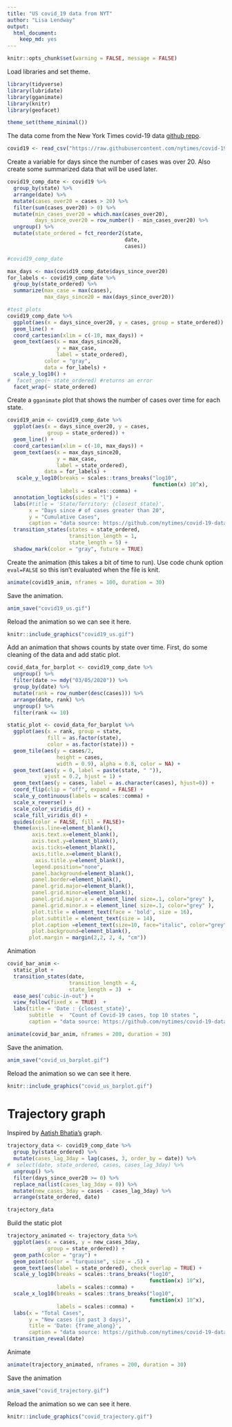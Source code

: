 ```yaml
---
title: "US covid_19 data from NYT"
author: "Lisa Lendway"
output: 
  html_document:
    keep_md: yes
---
```


```r
knitr::opts_chunk$set(warning = FALSE, message = FALSE)
```

Load libraries and set theme.
```r
library(tidyverse)
library(lubridate)
library(gganimate)
library(knitr)
library(geofacet)

theme_set(theme_minimal())
```

The data come from the New York Times covid-19 data [github repo](https://github.com/nytimes/covid-19-data).

```r
covid19 <- read_csv("https://raw.githubusercontent.com/nytimes/covid-19-data/master/us-states.csv")
```

Create a variable for days since the number of cases was over 20. Also create some summarized data that will be used later.
```r
covid19_comp_date <- covid19 %>% 
  group_by(state) %>% 
  arrange(date) %>% 
  mutate(cases_over20 = cases > 20) %>% 
  filter(sum(cases_over20) > 0) %>% 
  mutate(min_cases_over20 = which.max(cases_over20),
         days_since_over20 = row_number() - min_cases_over20) %>% 
  ungroup() %>% 
  mutate(state_ordered = fct_reorder2(state,
                                      date,
                                      cases))

#covid19_comp_date

max_days <- max(covid19_comp_date$days_since_over20)
for_labels <- covid19_comp_date %>% 
  group_by(state_ordered) %>% 
  summarize(max_case = max(cases),
            max_days_since20 = max(days_since_over20))

```

```r
#test plots
covid19_comp_date %>% 
  ggplot(aes(x = days_since_over20, y = cases, group = state_ordered)) +
  geom_line() + 
  coord_cartesian(xlim = c(-10, max_days)) +
  geom_text(aes(x = max_days_since20, 
                y = max_case, 
                label = state_ordered),
            color = "gray",
            data = for_labels) +
  scale_y_log10() +
#  facet_geo(~ state_ordered) #returns an error
  facet_wrap(~ state_ordered)
```


Create a `gganimate` plot that shows the number of cases over time for each state. 

```r
covid19_anim <- covid19_comp_date %>% 
  ggplot(aes(x = days_since_over20, y = cases, 
             group = state_ordered)) +
  geom_line() + 
  coord_cartesian(xlim = c(-10, max_days)) +
  geom_text(aes(x = max_days_since20, 
                y = max_case, 
                label = state_ordered),
            data = for_labels) +
   scale_y_log10(breaks = scales::trans_breaks("log10",
                                               function(x) 10^x),
                 labels = scales::comma) + 
  annotation_logticks(sides = "l") +
  labs(#title = 'State/Territory: {closest_state}', 
       x = "Days since # of cases greater than 20", 
       y = "Cumulative Cases",
       caption = "data source: https://github.com/nytimes/covid-19-data") +
  transition_states(states = state_ordered, 
                    transition_length = 1,
                    state_length = 5) +
  shadow_mark(color = "gray", future = TRUE)
```

Create the animation (this takes a bit of time to run). Use code chunk option `eval=FALSE` so this isn't evaluated when the file is knit. 

```r
animate(covid19_anim, nframes = 100, duration = 30)
```

Save the animation.
```r
anim_save("covid19_us.gif")
```

Reload the animation so we can see it here. 
```r
knitr::include_graphics("covid19_us.gif")
```

Add an animation that shows counts by state over time. First, do some cleaning of the data and add static plot.

```r
covid_data_for_barplot <- covid19_comp_date %>% 
  ungroup() %>% 
  filter(date >= mdy("03/05/2020")) %>% 
  group_by(date) %>% 
  mutate(rank = row_number(desc(cases))) %>% 
  arrange(date, rank) %>% 
  ungroup() %>% 
  filter(rank <= 10)

static_plot <- covid_data_for_barplot %>% 
  ggplot(aes(x = rank, group = state, 
             fill = as.factor(state), 
             color = as.factor(state))) +
  geom_tile(aes(y = cases/2,
                height = cases,
                width = 0.9), alpha = 0.8, color = NA) +
  geom_text(aes(y = 0, label = paste(state, " ")), 
            vjust = 0.2, hjust = 1) +
  geom_text(aes(y = cases, label = as.character(cases), hjust=0)) +
  coord_flip(clip = "off", expand = FALSE) +
  scale_y_continuous(labels = scales::comma) +
  scale_x_reverse() +
  scale_color_viridis_d() +
  scale_fill_viridis_d() +
  guides(color = FALSE, fill = FALSE)+
  theme(axis.line=element_blank(),
        axis.text.x=element_blank(),
        axis.text.y=element_blank(),
        axis.ticks=element_blank(),
        axis.title.x=element_blank(),
         axis.title.y=element_blank(),
        legend.position="none",
        panel.background=element_blank(),
        panel.border=element_blank(),
        panel.grid.major=element_blank(),
        panel.grid.minor=element_blank(),
        panel.grid.major.x = element_line( size=.1, color="grey" ),
        panel.grid.minor.x = element_line( size=.1, color="grey" ),
        plot.title = element_text(face = 'bold', size = 16),
        plot.subtitle = element_text(size = 14),
        plot.caption =element_text(size=10, face="italic", color="grey"),
        plot.background=element_blank(),
       plot.margin = margin(2,2, 2, 4, "cm"))
```


Animation
```r
covid_bar_anim <-
  static_plot + 
  transition_states(date, 
                    transition_length = 4, 
                    state_length = 3)  +
  ease_aes('cubic-in-out') +
  view_follow(fixed_x = TRUE)  +
  labs(title = 'Date : {closest_state}',  
       subtitle  =  "Count of Covid-19 cases, top 10 states ",
       caption = "data source: https://github.com/nytimes/covid-19-data")

animate(covid_bar_anim, nframes = 200, duration = 30)
```

Save the animation.
```r
anim_save("covid_us_barplot.gif")
```

Reload the animation so we can see it here. 
```r
knitr::include_graphics("covid_us_barplot.gif")
```

# Trajectory graph

Inspired by [Aatish Bhatia's](https://aatishb.com/covidtrends/) graph.

```r

trajectory_data <- covid19_comp_date %>% 
  group_by(state_ordered) %>% 
  mutate(cases_lag_3day = lag(cases, 3, order_by = date)) %>% 
#  select(date, state_ordered, cases, cases_lag_3day) %>% 
  ungroup() %>% 
  filter(days_since_over20 >= 0) %>% 
  replace_na(list(cases_lag_3day = 0)) %>% 
  mutate(new_cases_3day = cases - cases_lag_3day) %>% 
  arrange(state_ordered, date)

trajectory_data
```

Build the static plot
```r
trajectory_animated <- trajectory_data %>% 
  ggplot(aes(x = cases, y = new_cases_3day, 
             group = state_ordered)) +
  geom_path(color = "gray") +
  geom_point(color = "turquoise", size = .5) +
  geom_text(aes(label = state_ordered), check_overlap = TRUE) +
  scale_y_log10(breaks = scales::trans_breaks("log10",
                                              function(x) 10^x),
                labels = scales::comma) + 
  scale_x_log10(breaks = scales::trans_breaks("log10",
                                              function(x) 10^x),
                labels = scales::comma) +
  labs(x = "Total Cases", 
       y = "New cases (in past 3 days)",
       title = 'Date: {frame_along}',
       caption = "data source: https://github.com/nytimes/covid-19-data, \n inspired by: https://aatishb.com/covidtrends/") +
  transition_reveal(date)
```

Animate
```r
animate(trajectory_animated, nframes = 200, duration = 30)
```

Save the animation
```r
anim_save("covid_trajectory.gif")
```


Reload the animation so we can see it here. 
```r
knitr::include_graphics("covid_trajectory.gif")
```




